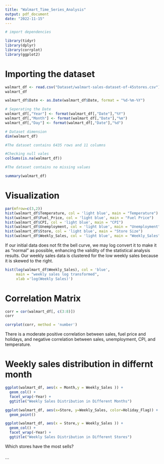 ```yaml
---
title: "Walmart_Time_Series_Analysis"
output: pdf_document
date: "2022-11-15"
---
```


```r
# import dependencies

library(tidyr)
library(dplyr)
library(corrplot)
library(ggplot2)
```


# Importing the dataset
```r

walmart_df <- read.csv("Dataset/walmart-sales-dataset-of-45stores.csv")
walmart_df

walmart_df$Date <- as.Date(walmart_df$Date, format = "%d-%m-%Y")

# Seperating the Date
walmart_df[,"Year"] <- format(walmart_df[,"Date"],"%Y")
walmart_df[,"Month"] <- format(walmart_df[,"Date"],"%m")
walmart_df[,"Day"] <- format(walmart_df[,"Date"],"%d")

# Dataset dimension
dim(walmart_df)

#The dataset contains 6435 rows and 11 columns

#Checking null vales
colSums(is.na(walmart_df))

#The dataset contains no missing values

summary(walmart_df)
```
# Visualization

```r
par(mfrow=c(3,2))
hist(walmart_df$Temperature, col = 'light blue', main = "Temperature")
hist(walmart_df$Fuel_Price, col = 'light blue', main = "Fuel Price")
hist(walmart_df$CPI, col = 'light blue', main = "CPI")
hist(walmart_df$Unemployment, col = 'light blue', main = "Unemployment")
hist(walmart_df$Store, col = 'light blue', main = "Store Size")
hist(walmart_df$Weekly_Sales, col = 'light blue', main = "Weekly_Sales")

```


If our initial data does not fit the bell curve, we may log convert it to make it as "normal" as possible, enhancing the validity of the statistical analysis results. Our weekly sales data is clustered for the low weekly sales because it is skewed to the right. 


```r
hist(log(walmart_df$Weekly_Sales), col = 'blue',
     main = "weekly sales log transformed",
     xlab ='log(Weekly Sales)')

```


# Correlation Matrix 

```r
corr = cor(walmart_df[, c(3:8)])
corr

corrplot(corr, method = 'number')
```
There is a moderate positive correlation between sales, fuel price and holidays, and negative correlation between sales, unemployment, CPI, and temperature. 

# Weekly sales distribution in differnt month

```r
ggplot(walmart_df, aes(x = Month,y = Weekly_Sales )) + 
  geom_col() +
  facet_wrap(~Year) + 
  ggtitle("Weekly Sales Distribution in Different Months")
```




```r
ggplot(walmart_df, aes(x=Store, y=Weekly_Sales, color=Holiday_Flag)) +
  geom_point() 
```




```r
ggplot(walmart_df, aes(x = Store,y = Weekly_Sales )) + 
  geom_col() +
  facet_wrap(~Year) + 
  ggtitle("Weekly Sales Distribution in Different Stores")
```

Which stores have the most sells? 
```r

```



```

